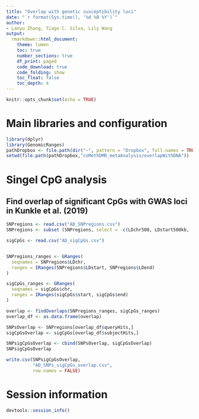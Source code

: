```yaml
---
title: "Overlap with genetic susceptibility loci"
date: "`r format(Sys.time(), '%d %B %Y')`"
author:
- Lanyu Zhang, Tiago C. Silva, Lily Wang
output:
  rmarkdown::html_document:
    theme: lumen
    toc: true
    number_sections: true
    df_print: paged
    code_download: true
    code_folding: show
    toc_float: false
    toc_depth: 4
---
```


```r
knitr::opts_chunk$set(echo = TRUE)
```



# Main libraries and configuration

```R
library(dplyr)
library(GenomicRanges)
pathDropbox <- file.path(dir("~", pattern = "Dropbox", full.names = TRUE))
setwd(file.path(pathDropbox,"coMethDMR_metaAnalysis/overlapWithDNA"))
```

# Singel CpG analysis

## Find overlap of significant CpGs with GWAS loci in Kunkle et al. (2019) 

```R
SNPregions <- read.csv("AD_SNPregions.csv")
SNPregions <- subset (SNPregions, select = -c(LDchr500,	LDstart500kb,	LDend500kb) )

sigCpGs <- read.csv("AD_sigCpGs.csv")


SNPregions_ranges <- GRanges(
  seqnames = SNPregions$LDchr,
  ranges = IRanges(SNPregions$LDstart, SNPregions$LDend)
)

sigCpGs_ranges <- GRanges(
  seqnames = sigCpGs$chr,
  ranges = IRanges(sigCpGs$start, sigCpGs$end)
)

overlap <- findOverlaps(SNPregions_ranges, sigCpGs_ranges)
overlap_df <- as.data.frame(overlap)

SNPsOverlap <- SNPregions[overlap_df$queryHits,]
sigCpGsOverlap <- sigCpGs[overlap_df$subjectHits,]

SNPsigCpGsOverlap <- cbind(SNPsOverlap, sigCpGsOverlap)
SNPsigCpGsOverlap
```

```R
write.csv(SNPsigCpGsOverlap,
          "AD_SNPs_sigCpGs_overlap.csv",
          row.names = FALSE)
```

# Session information
```R
devtools::session_info()
```
